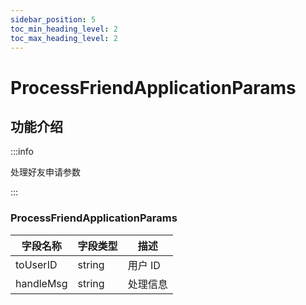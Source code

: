 ```yaml
---
sidebar_position: 5
toc_min_heading_level: 2
toc_max_heading_level: 2
---
```


# ProcessFriendApplicationParams

## 功能介绍

:::info

处理好友申请参数

:::

###  ProcessFriendApplicationParams

| 字段名称       | 字段类型 | 描述                    |
| -------------- | -------- | ----------------------- |
| toUserID | string   | 用户 ID         |
| handleMsg | string |处理信息                 |
